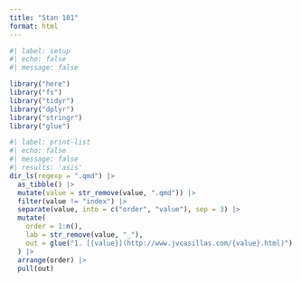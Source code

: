 ```yaml
---
title: "Stan 101"
format: html
---
```


```r
#| label: setup
#| echo: false
#| message: false

library("here")
library("fs")
library("tidyr")
library("dplyr")
library("stringr")
library("glue")
```

```r
#| label: print-list
#| echo: false
#| message: false
#| results: 'asis'
dir_ls(regexp = ".qmd") |> 
  as_tibble() |> 
  mutate(value = str_remove(value, ".qmd")) |> 
  filter(value != "index") |> 
  separate(value, into = c("order", "value"), sep = 3) |> 
  mutate(
    order = 1:n(), 
    lab = str_remove(value, "_"), 
    out = glue("1. [{value}](http://www.jvcasillas.com/{value}.html)")
  ) |> 
  arrange(order) |> 
  pull(out)
```


